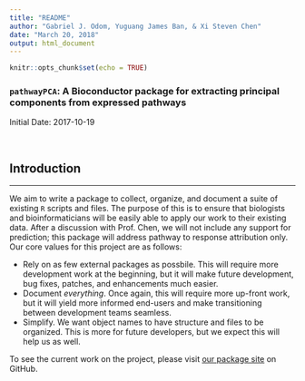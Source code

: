 ```yaml
---
title: "README"
author: "Gabriel J. Odom, Yuguang James Ban, & Xi Steven Chen"
date: "March 20, 2018"
output: html_document
---
```


```r
knitr::opts_chunk$set(echo = TRUE)
```

### `pathwayPCA`: A Bioconductor package for extracting principal components from expressed pathways

Initial Date: 2017-10-19


<br>

## Introduction
*******************************************************************************
We aim to write a package to collect, organize, and document a suite of existing `R` scripts and files. The purpose of this is to ensure that biologists and bioinformaticians will be easily able to apply our work to their existing data. After a discussion with Prof. Chen, we will not include any support for prediction; this package will address pathway to response attribution only. Our core values for this project are as follows:

  - Rely on as few external packages as possbile. This will require more development work at the beginning, but it will make future development, bug fixes, patches, and enhancements much easier.
  - Document *everything*. Once again, this will require more up-front work, but it will yield more informed end-users and make transitioning between development teams seamless.
  - Simplify. We want object names to have structure and files to be organized. This is more for future developers, but we expect this will help us as well.

To see the current work on the project, please visit [our package site](https://github.com/gabrielodom/pathwayPCA) on GitHub.

